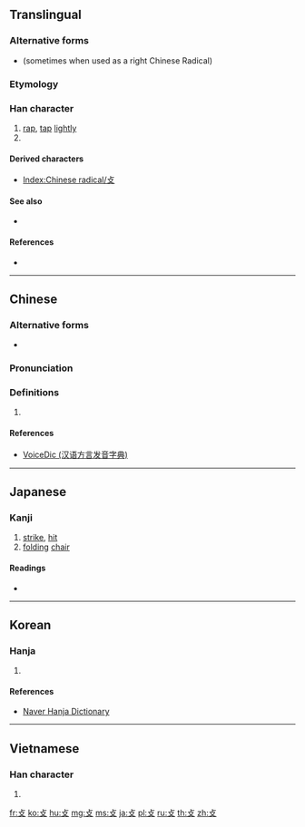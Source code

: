 {{also|撲|支}}
==Translingual==
{{stroke order|type=animate}}

===Alternative forms===
* {{l|mul|攵}} (sometimes when used as a right Chinese Radical)

===Etymology===
{{Han etyl}}
{{Han compound|卜|又|c1=p|c2=s|t1=branch|t2=hand|ls=psc}}

===Han character===
{{Han char|rn=66|rad=攴|as=00|sn=4|four=|canj=YE}}

# [[rap]], [[tap]] [[lightly]]
# {{mul-kangxi radical-def}}

====Derived characters====
* [[Index:Chinese radical/攴]]

====See also====
* {{l|mul|支}} {{qualifier|graphically similar, appears as variant, as in [[鼓]], [[鼔]]}}

====References====
* {{Han ref|kx=0468.040|dkj=13108|dj=0815.330|hdz=21447.080|uh=6534|ud=25908}}

----

==Chinese==
{{zh-forms}}

===Alternative forms===
* {{zh-l|攵}}

===Pronunciation===
{{zh-pron
|m=pū
|c=bok1
|h=pfs=phuk/phok
|mn=phok
|w=
|mc=y
|oc=y
|ma=|ma2=
|cat=
}}

===Definitions===
{{zh-hanzi}}

# {{rfdef|lang=zh}}

====References====
* [http://cn.voicedic.com/ VoiceDic (汉语方言发音字典)]

----

==Japanese==

===Kanji===
{{ja-kanji|grade=|rs=攴00}}

# [[strike]], [[hit]]
# [[folding]] [[chair]]

====Readings====
* {{ja-readings|on=[[ほく]] (hoku), [[はく]] (haku)|kun=[[うつ]] (utsu)}}

----

==Korean==

===Hanja===
{{ko-hanja|hangeul=복|eumhun=칠|rv=bok|mr=pok|y=pok}}

# {{defn|lang=ko|sort=攴00}}

====References====
*[http://hanja.naver.com/hanja?q=%E6%94%B4 Naver Hanja Dictionary]

----

==Vietnamese==

===Han character===
{{vi-hantu|[[phộc]]|rs=攴00}}

# {{defn|lang=vi|sort=攴00}}

[[Category:CJKV radicals| ]]

[[fr:攴]]
[[ko:攴]]
[[hu:攴]]
[[mg:攴]]
[[ms:攴]]
[[ja:攴]]
[[pl:攴]]
[[ru:攴]]
[[th:攴]]
[[zh:攴]]